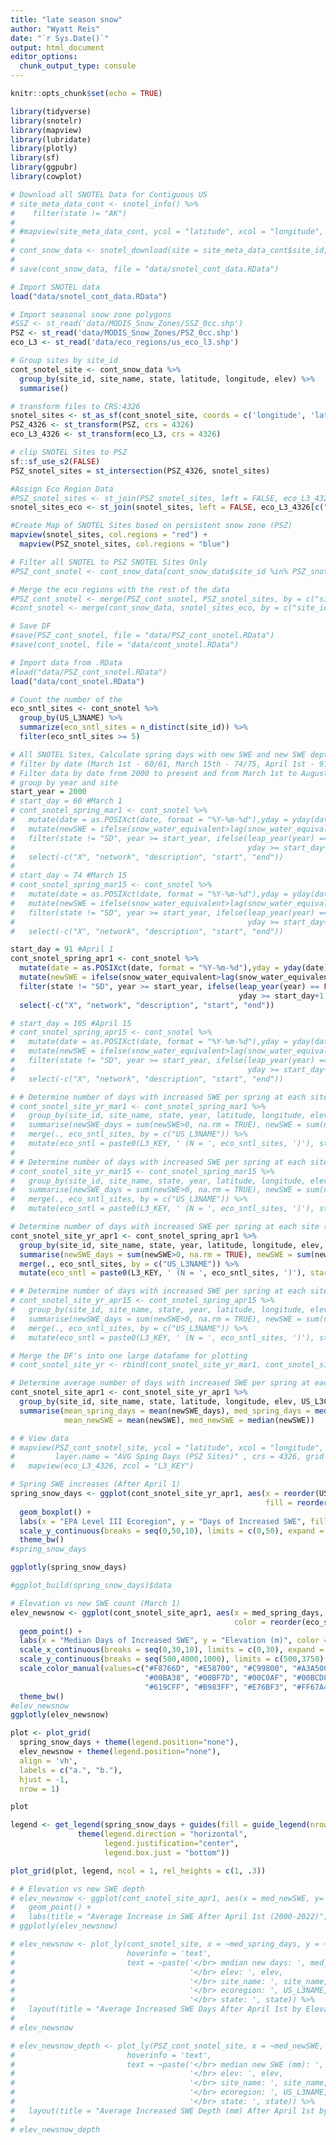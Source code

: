 ```yaml
---
title: "late season snow"
author: "Wyatt Reis"
date: "`r Sys.Date()`"
output: html_document
editor_options: 
  chunk_output_type: console
---
```

```r

knitr::opts_chunk$set(echo = TRUE)

library(tidyverse)
library(snotelr)
library(mapview)
library(lubridate)
library(plotly)
library(sf)
library(ggpubr)
library(cowplot)
```

```r
# Download all SNOTEL Data for Contiguous US
# site_meta_data_cont <- snotel_info() %>%
#    filter(state != "AK")
# 
# #mapview(site_meta_data_cont, ycol = "latitude", xcol = "longitude", crs = 4326, grid = FALSE)
# 
# cont_snow_data <- snotel_download(site = site_meta_data_cont$site_id, internal = TRUE)
# 
# save(cont_snow_data, file = "data/snotel_cont_data.RData")
```

```r
# Import SNOTEL data 
load("data/snotel_cont_data.RData")

# Import seasonal snow zone polygons
#SSZ <- st_read('data/MODIS_Snow_Zones/SSZ_0cc.shp')
PSZ <- st_read('data/MODIS_Snow_Zones/PSZ_0cc.shp') 
eco_L3 <- st_read('data/eco_regions/us_eco_l3.shp')
```

```r
# Group sites by site_id
cont_snotel_site <- cont_snow_data %>%
  group_by(site_id, site_name, state, latitude, longitude, elev) %>%
  summarise()

# transform files to CRS:4326
snotel_sites <- st_as_sf(cont_snotel_site, coords = c('longitude', 'latitude'), crs = 4326)
PSZ_4326 <- st_transform(PSZ, crs = 4326)
eco_L3_4326 <- st_transform(eco_L3, crs = 4326)

# clip SNOTEL Sites to PSZ
sf::sf_use_s2(FALSE)
PSZ_snotel_sites = st_intersection(PSZ_4326, snotel_sites)

#Assign Eco Region Data
#PSZ_snotel_sites <- st_join(PSZ_snotel_sites, left = FALSE, eco_L3_4326[c("US_L3NAME", "US_L3CODE", "L3_KEY")])
snotel_sites_eco <- st_join(snotel_sites, left = FALSE, eco_L3_4326[c("US_L3NAME", "US_L3CODE", "L3_KEY")])

#Create Map of SNOTEL Sites based on persistent snow zone (PSZ)
mapview(snotel_sites, col.regions = "red") +
  mapview(PSZ_snotel_sites, col.regions = "blue")
```

```r
# Filter all SNOTEL to PSZ SNOTEL Sites Only
#PSZ_cont_snotel <- cont_snow_data[cont_snow_data$site_id %in% PSZ_snotel_sites$site_id,]

# Merge the eco regions with the rest of the data
#PSZ_cont_snotel <- merge(PSZ_cont_snotel, PSZ_snotel_sites, by = c("site_id", "site_name", "state", "elev"))
#cont_snotel <- merge(cont_snow_data, snotel_sites_eco, by = c("site_id", "site_name", "state", "elev"))

# Save DF
#save(PSZ_cont_snotel, file = "data/PSZ_cont_snotel.RData")
#save(cont_snotel, file = "data/cont_snotel.RData")
```

```r
# Import data from .RData
#load("data/PSZ_cont_snotel.RData")
load("data/cont_snotel.RData")
```

```r
# Count the number of the 
eco_sntl_sites <- cont_snotel %>% 
  group_by(US_L3NAME) %>% 
  summarize(eco_sntl_sites = n_distinct(site_id)) %>% 
  filter(eco_sntl_sites >= 5)

# All SNOTEL Sites, Calculate spring days with new SWE and new SWE depth 
# filter by date (March 1st - 60/61, March 15th - 74/75, April 1st - 91/92, April 15th - 105/106, August 1st - 243/244)
# Filter data by date from 2000 to present and from March 1st to August 1st
# group by year and site
start_year = 2000
# start_day = 60 #March 1
# cont_snotel_spring_mar1 <- cont_snotel %>%
#   mutate(date = as.POSIXct(date, format = "%Y-%m-%d"),yday = yday(date), year = year(date)) %>%
#   mutate(newSWE = ifelse(snow_water_equivalent>lag(snow_water_equivalent), snow_water_equivalent-lag(snow_water_equivalent), 0)) %>%
#   filter(state != "SD", year >= start_year, ifelse(leap_year(year) == FALSE, yday >= start_day & yday <= 243, 
#                                                    yday >= start_day+1 & yday <= 243+1)) %>% 
#   select(-c("X", "network", "description", "start", "end"))
# 
# start_day = 74 #March 15
# cont_snotel_spring_mar15 <- cont_snotel %>%
#   mutate(date = as.POSIXct(date, format = "%Y-%m-%d"),yday = yday(date), year = year(date)) %>%
#   mutate(newSWE = ifelse(snow_water_equivalent>lag(snow_water_equivalent), snow_water_equivalent-lag(snow_water_equivalent), 0)) %>%
#   filter(state != "SD", year >= start_year, ifelse(leap_year(year) == FALSE, yday >= start_day & yday <= 243, 
#                                                    yday >= start_day+1 & yday <= 243+1)) %>% 
#   select(-c("X", "network", "description", "start", "end"))

start_day = 91 #April 1
cont_snotel_spring_apr1 <- cont_snotel %>%
  mutate(date = as.POSIXct(date, format = "%Y-%m-%d"),yday = yday(date), year = year(date)) %>%
  mutate(newSWE = ifelse(snow_water_equivalent>lag(snow_water_equivalent), snow_water_equivalent-lag(snow_water_equivalent), 0)) %>%
  filter(state != "SD", year >= start_year, ifelse(leap_year(year) == FALSE, yday >= start_day & yday <= 243, 
                                                   yday >= start_day+1 & yday <= 243+1)) %>% 
  select(-c("X", "network", "description", "start", "end"))

# start_day = 105 #April 15
# cont_snotel_spring_apr15 <- cont_snotel %>%
#   mutate(date = as.POSIXct(date, format = "%Y-%m-%d"),yday = yday(date), year = year(date)) %>%
#   mutate(newSWE = ifelse(snow_water_equivalent>lag(snow_water_equivalent)+3, snow_water_equivalent-lag(snow_water_equivalent), 0)) %>%
#   filter(state != "SD", year >= start_year, ifelse(leap_year(year) == FALSE, yday >= start_day & yday <= 243, 
#                                                    yday >= start_day+1 & yday <= 243+1)) %>% 
#   select(-c("X", "network", "description", "start", "end"))
```

```r
# # Determine number of days with increased SWE per spring at each site (YEARLY - March 1)
# cont_snotel_site_yr_mar1 <- cont_snotel_spring_mar1 %>%
#   group_by(site_id, site_name, state, year, latitude, longitude, elev, US_L3CODE, US_L3NAME, L3_KEY) %>%
#   summarise(newSWE_days = sum(newSWE>0, na.rm = TRUE), newSWE = sum(newSWE, na.rm = TRUE)) %>% 
#   merge(., eco_sntl_sites, by = c("US_L3NAME")) %>% 
#   mutate(eco_sntl = paste0(L3_KEY, ' (N = ', eco_sntl_sites, ')'), start = "3/1")
# 
# # Determine number of days with increased SWE per spring at each site (YEARLY - March 15)
# cont_snotel_site_yr_mar15 <- cont_snotel_spring_mar15 %>%
#   group_by(site_id, site_name, state, year, latitude, longitude, elev, US_L3CODE, US_L3NAME, L3_KEY) %>%
#   summarise(newSWE_days = sum(newSWE>0, na.rm = TRUE), newSWE = sum(newSWE, na.rm = TRUE)) %>% 
#   merge(., eco_sntl_sites, by = c("US_L3NAME")) %>% 
#   mutate(eco_sntl = paste0(L3_KEY, ' (N = ', eco_sntl_sites, ')'), start = "3/15")

# Determine number of days with increased SWE per spring at each site (YEARLY - April 1)
cont_snotel_site_yr_apr1 <- cont_snotel_spring_apr1 %>%
  group_by(site_id, site_name, state, year, latitude, longitude, elev, US_L3CODE, US_L3NAME, L3_KEY) %>%
  summarise(newSWE_days = sum(newSWE>0, na.rm = TRUE), newSWE = sum(newSWE, na.rm = TRUE)) %>% 
  merge(., eco_sntl_sites, by = c("US_L3NAME")) %>% 
  mutate(eco_sntl = paste0(L3_KEY, ' (N = ', eco_sntl_sites, ')'), start = "4/1") 

# # Determine number of days with increased SWE per spring at each site (YEARLY - April 1)
# cont_snotel_site_yr_apr15 <- cont_snotel_spring_apr15 %>%
#   group_by(site_id, site_name, state, year, latitude, longitude, elev, US_L3CODE, US_L3NAME, L3_KEY) %>%
#   summarise(newSWE_days = sum(newSWE>0, na.rm = TRUE), newSWE = sum(newSWE, na.rm = TRUE)) %>% 
#   merge(., eco_sntl_sites, by = c("US_L3NAME")) %>% 
#   mutate(eco_sntl = paste0(L3_KEY, ' (N = ', eco_sntl_sites, ')'), start = "4/15")

# Merge the DF's into one large datafame for plotting
# cont_snotel_site_yr <- rbind(cont_snotel_site_yr_mar1, cont_snotel_site_yr_mar15, cont_snotel_site_yr_apr1, cont_snotel_site_yr_apr15)

# Determine average number of days with increased SWE per spring at each site in the PSZ (SITE - April 1)
cont_snotel_site_apr1 <- cont_snotel_site_yr_apr1 %>%
  group_by(site_id, site_name, state, latitude, longitude, elev, US_L3CODE, US_L3NAME, L3_KEY, eco_sntl_sites, eco_sntl) %>%
  summarise(mean_spring_days = mean(newSWE_days), med_spring_days = median(newSWE_days),
            mean_newSWE = mean(newSWE), med_newSWE = median(newSWE))
```

```r
# # View data
# mapview(PSZ_cont_snotel_site, ycol = "latitude", xcol = "longitude", zcol = "med_spring_days",
#         layer.name = "AVG Sping Days (PSZ Sites)" , crs = 4326, grid = FALSE) +
#   mapview(eco_L3_4326, zcol = "L3_KEY")
```

```r
# Spring SWE increases (After April 1)
spring_snow_days <- ggplot(cont_snotel_site_yr_apr1, aes(x = reorder(US_L3CODE,newSWE_days,na.rm = TRUE), y= newSWE_days, 
                                                         fill = reorder(eco_sntl,newSWE_days,na.rm = TRUE))) +
  geom_boxplot() +
  labs(x = "EPA Level III Ecoregion", y = "Days of Increased SWE", fill = "") +
  scale_y_continuous(breaks = seq(0,50,10), limits = c(0,50), expand = c(0.01, 0.01)) +
  theme_bw()
#spring_snow_days

ggplotly(spring_snow_days)

#ggplot_build(spring_snow_days)$data

# Elevation vs new SWE count (March 1)
elev_newsnow <- ggplot(cont_snotel_site_apr1, aes(x = med_spring_days, y= elev, 
                                                  color = reorder(eco_sntl,med_spring_days,na.rm = TRUE))) +
  geom_point() +
  labs(x = "Median Days of Increased SWE", y = "Elevation (m)", color = "") +
  scale_x_continuous(breaks = seq(0,30,10), limits = c(0,30), expand = c(0.01, 0.01)) +
  scale_y_continuous(breaks = seq(500,4000,1000), limits = c(500,3750), expand = c(0.01, 0.01)) +
  scale_color_manual(values=c("#F8766D", "#E58700", "#C99800", "#A3A500", "#6BB100",
                              "#00BA38", "#00BF7D", "#00C0AF", "#00BCD8", "#00B0F6",
                              "#619CFF", "#B983FF", "#E76BF3", "#FF67A4", "#FD61D1")) +
  theme_bw()
#elev_newsnow
ggplotly(elev_newsnow)

plot <- plot_grid(
  spring_snow_days + theme(legend.position="none"),
  elev_newsnow + theme(legend.position="none"),
  align = 'vh',
  labels = c("a.", "b."),
  hjust = -1,
  nrow = 1)

plot

legend <- get_legend(spring_snow_days + guides(fill = guide_legend(nrow = 5)) + 
               theme(legend.direction = "horizontal",
                     legend.justification="center",
                     legend.box.just = "bottom"))

plot_grid(plot, legend, ncol = 1, rel_heights = c(1, .3))

# # Elevation vs new SWE depth
# elev_newsnow <- ggplot(cont_snotel_site_apr1, aes(x = med_newSWE, y= elev, color = eco_sntl)) +
#   geom_point() +
#   labs(title = "Average Increase in SWE After April 1st (2000-2022)", x = "Median Depth of Increased SWE (mm)", y = "Elevation (m)", color = "Ecoregions (Number of SNOTEL Sites)")
# ggplotly(elev_newsnow)

# elev_newsnow <- plot_ly(cont_snotel_site, x = ~med_spring_days, y = ~elev, color = ~US_L3NAME, type = 'scatter', mode = 'markers', 
#                         hoverinfo = 'text',
#                         text = ~paste('</br> median new days: ', med_spring_days,
#                                       '</br> elev: ', elev,
#                                       '</br> site_name: ', site_name,
#                                       '</br> ecoregion: ', US_L3NAME,
#                                       '</br> state: ', state)) %>% 
#   layout(title = "Average Increased SWE Days After April 1st by Elevation (2000-2022)")
#  
# elev_newsnow

# elev_newsnow_depth <- plot_ly(PSZ_cont_snotel_site, x = ~med_newSWE, y = ~elev, color = ~US_L3NAME, type = 'scatter', mode = 'markers', 
#                         hoverinfo = 'text',
#                         text = ~paste('</br> median new SWE (mm): ', med_newSWE,
#                                       '</br> elev: ', elev,
#                                       '</br> site_name: ', site_name,
#                                       '</br> ecoregion: ', US_L3NAME,
#                                       '</br> state: ', state)) %>% 
#   layout(title = "Average Increased SWE Depth (mm) After April 1st by Elevation (2000-2022)")
#  
# elev_newsnow_depth
```